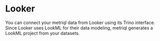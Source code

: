# Looker

You can connect your metriql data from Looker using its Trino interface. Since Looker uses LookML for their data modeling, metriql generates a LookML project from your datasets.